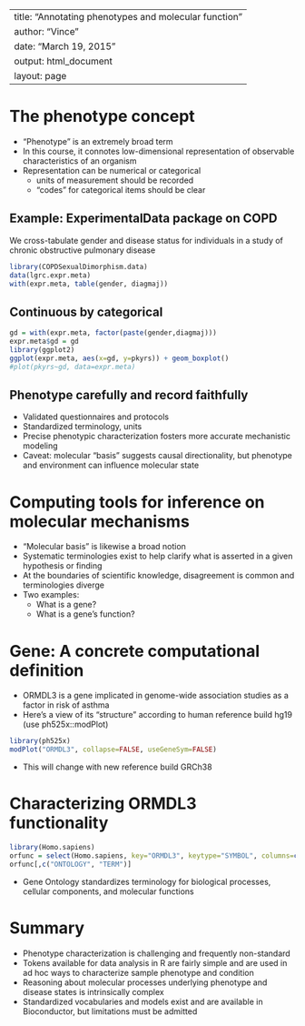 
---
title: "Annotating phenotypes and molecular function"
author: "Vince"
date: "March 19, 2015"
output: html_document
layout: page
---


# The phenotype concept


- "Phenotype" is an extremely broad term
- In this course, it connotes low-dimensional representation of observable characteristics of an organism
- Representation can be numerical or categorical
    * units of measurement should be recorded
    * "codes" for categorical items should be clear

## Example: ExperimentalData package on COPD

We cross-tabulate gender and disease status for individuals in a study of chronic obstructive pulmonary disease

```r
library(COPDSexualDimorphism.data)
data(lgrc.expr.meta)
with(expr.meta, table(gender, diagmaj))
```
## Continuous by categorical

```r
gd = with(expr.meta, factor(paste(gender,diagmaj)))
expr.meta$gd = gd
library(ggplot2)
ggplot(expr.meta, aes(x=gd, y=pkyrs)) + geom_boxplot()
#plot(pkyrs~gd, data=expr.meta)
```
## Phenotype carefully and record faithfully

- Validated questionnaires and protocols
- Standardized terminology, units
- Precise phenotypic characterization fosters more accurate mechanistic modeling
- Caveat: molecular "basis" suggests causal directionality, but phenotype and environment can influence molecular state

# Computing tools for inference on molecular mechanisms

- "Molecular basis" is likewise a broad notion
- Systematic terminologies exist to help clarify what is asserted in a given hypothesis or finding
- At the boundaries of scientific knowledge, disagreement is common and terminologies diverge
- Two examples: 
    * What is a gene?
    * What is a gene's function?
    
# Gene: A concrete computational definition

- ORMDL3 is a gene implicated in genome-wide association
studies as a factor in risk of asthma
- Here's a view of its "structure" according to human reference build hg19 (use ph525x::modPlot)
```r
library(ph525x)
modPlot("ORMDL3", collapse=FALSE, useGeneSym=FALSE)
```
* This will change with new reference build GRCh38

# Characterizing ORMDL3 functionality

```r
library(Homo.sapiens)
orfunc = select(Homo.sapiens, key="ORMDL3", keytype="SYMBOL", columns=c("GO", "TERM"))
orfunc[,c("ONTOLOGY", "TERM")]
```
- Gene Ontology standardizes terminology for biological processes, cellular components, and molecular functions

# Summary

* Phenotype characterization is challenging and frequently non-standard
* Tokens available for data analysis in R are fairly simple and are used in ad hoc ways to characterize sample phenotype and condition
* Reasoning about molecular processes underlying phenotype and disease states is intrinsically complex
* Standardized vocabularies and models exist and are available in Bioconductor, but limitations must be admitted

